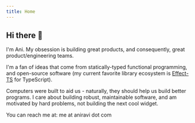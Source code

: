 ```yaml
---
title: Home
---
```


## Hi there 👋

I'm Ani. My obsession is building great products, and consequently, great product/engineering teams.

I'm a fan of ideas that come from statically-typed functional programming, and open-source software (my current favorite library ecosystem is [Effect-TS](https://effect.website/) for TypeScript).

Computers were built to aid us - naturally, they should help us build better programs. I care about building robust, maintainable software, and am motivated by hard problems, not building the next cool widget.

You can reach me at: me at aniravi dot com
